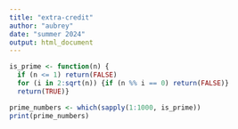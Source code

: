 ```yaml
---
title: "extra-credit"
author: "aubrey"
date: "summer 2024"
output: html_document
---
```




```r
is_prime <- function(n) {
  if (n <= 1) return(FALSE)
  for (i in 2:sqrt(n)) {if (n %% i == 0) return(FALSE)}
  return(TRUE)}

prime_numbers <- which(sapply(1:1000, is_prime))
print(prime_numbers)
```

